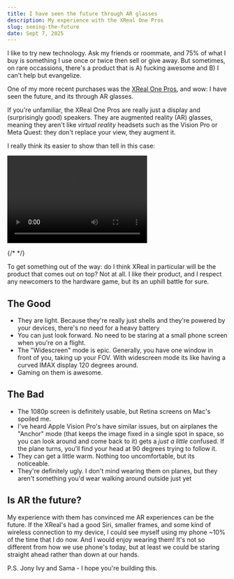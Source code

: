 ```yaml
---
title: I have seen the future through AR glasses
description: My experience with the XReal One Pros
slug: seeing-the-future
date: Sept 7, 2025
---
```


I like to try new technology. Ask my friends or roommate,
and 75% of what I buy is something I use once or twice then sell or give away. But sometimes, on rare occassions,
there's a product that is A) fucking awesome and B) I can't help but evangelize.

One of my more recent purchases was the [XReal One Pros](https://www.xreal.com/us/one-pro), and wow: I have seen the future, and its through AR glasses.

If you&apos;re unfamiliar, the XReal One Pros are really just a display and (surprisingly good) speakers. They are augmented reality (AR) glasses,
meaning they aren't like _virtual reality_ headsets such as the Vision Pro or Meta Quest: they don't replace your view, they augment it.

I really think its easier to show than tell in this case:

<video controls height="200" width="320">
  <source src="/blog/xreal/xreal.webm" type="video/webm" />
</video>

{/* <Tweet id="1932579556239814782" /> */}

To get something out of the way: do I think XReal in particular will be the product that comes out on top? Not at all. I like their product, and I respect any newcomers to the hardware game, but its an uphill battle for sure.

## The Good

- They are light. Because they're really just shells and they're powered by your devices, there's no need for a heavy battery
- You can just look forward. No need to be staring at a small phone screen when you're on a flight.
- The "Widescreen" mode is epic. Generally, you have one window in front of you, taking up your FOV. With widescreen mode its like having a curved IMAX display 120 degrees around.
- Gaming on them is awesome.

## The Bad

- The 1080p screen is definitely usable, but Retina screens on Mac's spoiled me.
- I've heard Apple Vision Pro's have similar issues, but on airplanes the "Anchor" mode (that keeps the image fixed in a single spot in space, so you can look around and come back to it) gets a _just a little_ confused. If the plane turns, you'll find your head at 90 degrees trying to follow it.
- They can get a little warm. Nothing too uncomfortable, but its noticeable.
- They're definitely ugly. I don't mind wearing them on planes, but they aren't something you'd wear walking around outside just yet

## Is AR the future?

My experience with them has convinced me AR experiences can be the future. If the XReal's had a good Siri,
smaller frames, and some kind of wireless connection to my device, I could see myself using my phone ~10% of the time that I do now.
And I would enjoy wearing them! It's not so different from how we use phone's today, but at least we could be
staring straight ahead rather than down at our hands.

P.S. Jony Ivy and Sama - I hope you're building this.
